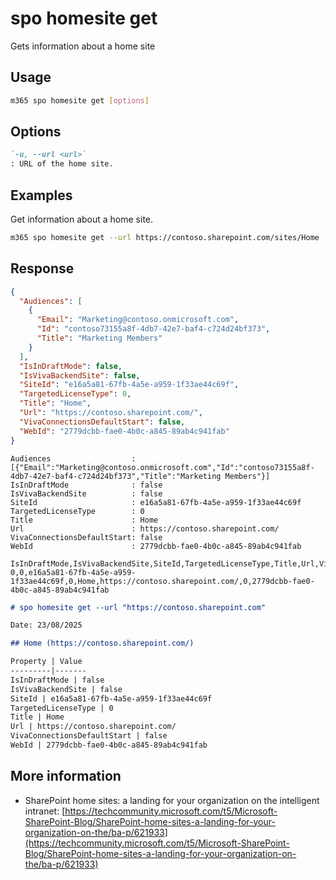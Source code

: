 
# spo homesite get

Gets information about a home site

## Usage

```sh
m365 spo homesite get [options]
```

## Options

```md definition-list
`-u, --url <url>`
: URL of the home site.
```

<Global />

## Examples

Get information about a home site.

```sh
m365 spo homesite get --url https://contoso.sharepoint.com/sites/Home
```

## Response

<Tabs>
  <TabItem value="JSON">

  ```json
  {
    "Audiences": [
      {
        "Email": "Marketing@contoso.onmicrosoft.com",
        "Id": "contoso73155a8f-4db7-42e7-baf4-c724d24bf373",
        "Title": "Marketing Members"
      }
    ],
    "IsInDraftMode": false,
    "IsVivaBackendSite": false,
    "SiteId": "e16a5a81-67fb-4a5e-a959-1f33ae44c69f",
    "TargetedLicenseType": 0,
    "Title": "Home",
    "Url": "https://contoso.sharepoint.com/",
    "VivaConnectionsDefaultStart": false,
    "WebId": "2779dcbb-fae0-4b0c-a845-89ab4c941fab"
  }
  ```

  </TabItem>
  <TabItem value="Text">

  ```text
  Audiences                  : [{"Email":"Marketing@contoso.onmicrosoft.com","Id":"contoso73155a8f-4db7-42e7-baf4-c724d24bf373","Title":"Marketing Members"}]
  IsInDraftMode              : false
  IsVivaBackendSite          : false
  SiteId                     : e16a5a81-67fb-4a5e-a959-1f33ae44c69f
  TargetedLicenseType        : 0
  Title                      : Home
  Url                        : https://contoso.sharepoint.com/
  VivaConnectionsDefaultStart: false
  WebId                      : 2779dcbb-fae0-4b0c-a845-89ab4c941fab
  ```

  </TabItem>
  <TabItem value="CSV">

  ```csv
  IsInDraftMode,IsVivaBackendSite,SiteId,TargetedLicenseType,Title,Url,VivaConnectionsDefaultStart,WebId
  0,0,e16a5a81-67fb-4a5e-a959-1f33ae44c69f,0,Home,https://contoso.sharepoint.com/,0,2779dcbb-fae0-4b0c-a845-89ab4c941fab
  ```

  </TabItem>
  <TabItem value="Markdown">

  ```md
  # spo homesite get --url "https://contoso.sharepoint.com"

  Date: 23/08/2025

  ## Home (https://contoso.sharepoint.com/)

  Property | Value
  ---------|-------
  IsInDraftMode | false
  IsVivaBackendSite | false
  SiteId | e16a5a81-67fb-4a5e-a959-1f33ae44c69f
  TargetedLicenseType | 0
  Title | Home
  Url | https://contoso.sharepoint.com/
  VivaConnectionsDefaultStart | false
  WebId | 2779dcbb-fae0-4b0c-a845-89ab4c941fab
  ```

  </TabItem>
</Tabs>

## More information

- SharePoint home sites: a landing for your organization on the intelligent intranet: [https://techcommunity.microsoft.com/t5/Microsoft-SharePoint-Blog/SharePoint-home-sites-a-landing-for-your-organization-on-the/ba-p/621933](https://techcommunity.microsoft.com/t5/Microsoft-SharePoint-Blog/SharePoint-home-sites-a-landing-for-your-organization-on-the/ba-p/621933)
